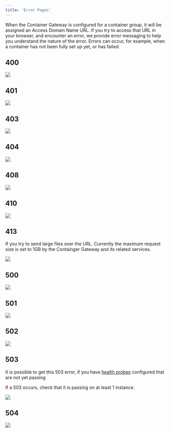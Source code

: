 ```yaml
---
title: 'Error Pages'
---
```


When the Container Gateway is configured for a container group, it will be assigned an Access Domain Name URL. If you
try to access that URL in your browser, and encounter an error, we provide error messaging to help you understand the
nature of the error. Errors can occur, for example, when a container has not been fully set up yet, or has failed.

## 400

<img src="/products/sce/images//d75bc38-400.png" />

## 401

<img src="/products/sce/images//219584b-401.png" />

## 403

<img src="/products/sce/images//0200663-403.png" />

## 404

<img src="/products/sce/images//43a448e-404.png" />

## 408

<img src="/products/sce/images//faedec7-408.png" />

## 410

<img src="/products/sce/images//61d69b2-410.png" />

## 413

If you try to send large files over the URL. Currently the maximum request size is set to 1GB by the Containger Gateway
and its related services.

<img src="/products/sce/images/gateway-error-413.png" />

## 500

<img src="/products/sce/images/7661b54-500.png" />

## 501

<img src="/products/sce/images/6b90df5-501.png" />

## 502

<img src="/products/sce/images/b1d06fa-502.png" />

## 503

It is possible to get this 503 error, if you have [health probes](/products/sce/container-groups/health-probes/health-probes) configured that are not
yet passing

If a 503 occurs, check that it is passing on at least 1 instance.

<img src="https://files.readme.io/1de7468-503.png" />

## 504

<img src="/products/sce/images/39c7e0f-504.png" />
